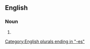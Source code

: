 ==English==

===Noun===
{{head|en|noun plural form}}

# {{plural of|hiatus|lang=en}}

[[Category:English plurals ending in "-es"]]